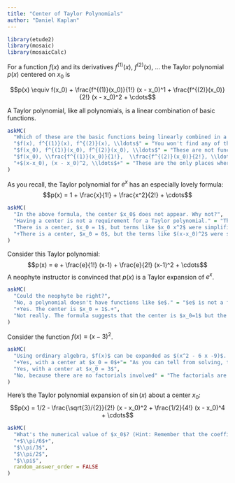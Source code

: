 ```yaml
---
title: "Center of Taylor Polynomials"
author: "Daniel Kaplan"
---
```


```r
library(etude2)
library(mosaic)
library(mosaicCalc)
```

For a function $f(x)$ and its derivatives $f^{(1)}(x)$, $f^{(2)}(x)$, ... the Taylor polynomial $p(x)$ centered on $x_0$ is

$$p(x) \equiv f(x_0) + \frac{f^{(1)}(x_0)}{1!} (x - x_0)^1 + 
\frac{f^{(2)}(x_0)}{2!} (x - x_0)^2 + \cdots$$

A Taylor polynomial, like all polynomials, is a linear combination of basic functions. 

```r
askMC(
  "Which of these are the basic functions being linearly combined in a Taylor polynomial?",
  "$f(x), f^{(1)}(x), f^{(2)}(x), \\ldots$" = "You won't find any of these in the definition of $p(x)$ given above.",
  "$f(x_0), f^{(1)}(x_0), f^{(2)}(x_0), \\ldots$" = "These are not functions of $x$. They are numbers computed by evaluating a function at the center point $x_0$.", 
  "$f(x_0), \\frac{f^{(1)}(x_0)}{1!},  \\frac{f^{(2)}(x_0)}{2!}, \\ldots$" = "These are not functions of $x$. They are numbers computed by evaluating a function at the center point $x_0$.",
  "+$(x-x_0), (x - x_0)^2, \\ldots$+" = "These are the only places where the variable $x$ appears in the Taylor formula."
)
```

As you recall, the Taylor polynomial for $e^x$ has an especially lovely formula: $$p(x) = 1 + \frac{x}{1!} + \frac{x^2}{2!} + \cdots$$

```r
askMC(
  "In the above formula, the center $x_0$ does not appear. Why not?",
  "Having a center is not a requirement for a Taylor polynomial." = "This is wrong. All Taylor polynomials are expansions around some fixed center value.",
  "There is a center, $x_0 = 1$, but terms like $x_0 x^2$ were simplified to $x^2$." = "Look again at the Taylor formula at the start of this section. The basis functions are $x-x_0, (x-x_0)^2, \\ldots$, not $x_0 x, x_0 x^2, \\ldots$",
  "+There is a center, $x_0 = 0$, but the terms like $(x-x_0)^2$ were simplified to $x^2$.+"
)
```

Consider this Taylor polynomial: 
$$p(x) = e + \frac{e}{1!} (x-1) + \frac{e}{2!} (x-1)^2 + \cdots$$
A neophyte instructor is convinced that $p(x)$ is a Taylor expansion of $e^x$. 

```r
askMC(
  "Could the neophyte be right?",
  "No, a polynomial doesn't have functions like $e$." = "$e$ is not a function, it's just a number, 2.718282....",
  "+Yes. The center is $x_0 = 1$.+",
  "Not really. The formula suggests that the center is $x_0=1$ but the coefficients are wrong." = "The coefficients are right."
)
```

Consider the function $f(x) \equiv (x - 3)^2$.

```r
askMC(
  "Using ordinary algebra, $f(x)$ can be expanded as $(x^2 - 6 x -9)$. Is $$p(x) = -9 - 6 x + x^2$$ a Taylor polynomial expansion of $f(x)$?",
  "+Yes, with a center at $x_0 = 0$+"= "As you can tell from solving, this works for this specific polynomial, but is uncommon among polynomials.",
  "Yes, with a center at $x_0 = 3$",
  "No, because there are no factorials involved" = "The factorials are part of the coefficients."
)
```

Here's the Taylor polynomial expansion of $\sin(x)$ about a center $x_0$:
$$p(x) = 1/2 - \frac{\sqrt{3}/{2}}{2!} (x - x_0)^2 + \frac{1/2}{4!} (x - x_0)^4 + \cdots$$
```r
askMC(
  "What's the numerical value of $x_0$? (Hint: Remember that the coefficients involve the function and its derivatives evaluated at $x_0$ as described at the very top of this section.)",
  "+$\\pi/6$+",
  "$\\pi/3$",
  "$\\pi/2$",
  "$\\pi$", 
  random_answer_order = FALSE
)
```
